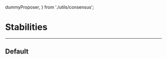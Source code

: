   dummyProposer,
} from './utils/consensus';

<Meta title="ConsensusState" component={Consensus} />

# Stabilities
---
## Default
<Canvas>
  <Story name="Default">
    <Consensus
      title='Consensus State'
      height={{
        title: 'Height',
        display: '2,769,405'
      }}
      proposer={dummyProposer}
      votingPower={{
        title: 'Voting Power',
        value: 0.85
      }}
      colors={['#FD3B4C', '#E8E8E8']}
      round={{
        title: 'Round',
        display: '6'
      }}
      step={{
        title: 'Step',
        display: '4'
      }}
      icon='./favicon.png'
    />
  </Story>
</Canvas>


